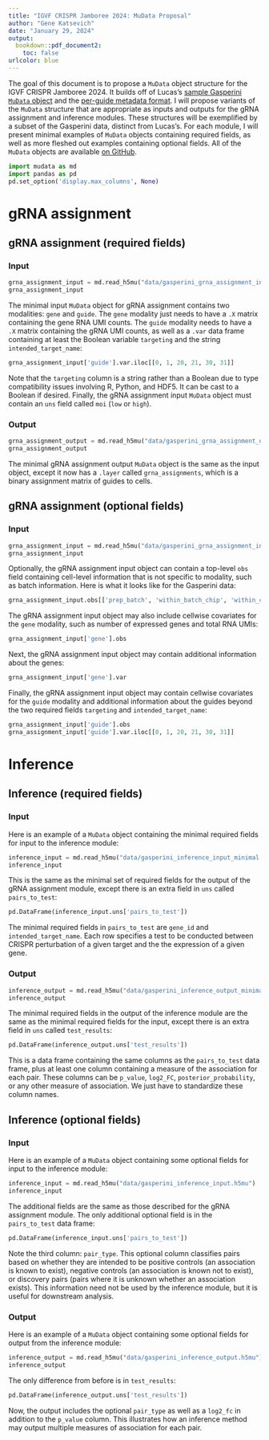 ```yaml
---
title: "IGVF CRISPR Jamboree 2024: MuData Proposal"
author: "Gene Katsevich"
date: "January 29, 2024"
output: 
  bookdown::pdf_document2:
    toc: false
urlcolor: blue
---
```


The goal of this document is to propose a `MuData` object structure for the IGVF CRISPR Jamboree 2024. It builds off of Lucas's [sample Gasperini `MuData` object](https://github.com/IGVF-CRISPR/Pipeline_Gasperini_2019/tree/main) and the [per-guide metadata format](https://docs.google.com/document/d/1tib4To6XjMYTxeBRCgvgRD5JCq2XsmcJDjMcL2AGzso/edit). I will propose variants of the `MuData` structure that are appropriate as inputs and outputs for the gRNA assignment and inference modules. These structures will be exemplified by a subset of the Gasperini data, distinct from Lucas's. For each module, I will present minimal examples of `MuData` objects containing required fields, as well as more fleshed out examples containing optional fields. All of the `MuData` objects are available [on GitHub](https://github.com/Katsevich-Lab/sceptre-igvf/tree/main/data).

```python
import mudata as md
import pandas as pd
pd.set_option('display.max_columns', None)
```

# gRNA assignment

## gRNA assignment (required fields)

### Input
```python
grna_assignment_input = md.read_h5mu("data/gasperini_grna_assignment_input_minimal.h5mu")
grna_assignment_input
```
The minimal input `MuData` object for gRNA assignment contains two modalities: `gene` and `guide`. The `gene` modality just needs to have a `.X` matrix containing the gene RNA UMI counts. The `guide` modality needs to have a `.X` matrix containing the gRNA UMI counts, as well as a `.var` data frame containing at least the Boolean variable `targeting` and the string `intended_target_name`:
```python
grna_assignment_input['guide'].var.iloc[[0, 1, 20, 21, 30, 31]]
```
Note that the `targeting` column is a string rather than a Boolean due to type compatibility issues involving R, Python, and HDF5. It can be cast to a Boolean if desired. Finally, the gRNA assignment input `MuData` object must contain an `uns` field called `moi` (`low` or `high`).

### Output

```python
grna_assignment_output = md.read_h5mu("data/gasperini_grna_assignment_output_minimal.h5mu")
grna_assignment_output
```
The minimal gRNA assignment output `MuData` object is the same as the input object, except it now has a `.layer` called `grna_assignments`, which is a binary assignment matrix of guides to cells.

## gRNA assignment (optional fields)

### Input

```python
grna_assignment_input = md.read_h5mu("data/gasperini_grna_assignment_input.h5mu")
grna_assignment_input
```

Optionally, the gRNA assignment input object can contain a top-level `obs` field containing cell-level information that is not specific to modality, such as batch information. Here is what it looks like for the Gasperini data:
```python
grna_assignment_input.obs[['prep_batch', 'within_batch_chip', 'within_chip_lane']]
```
The gRNA assignment input object may also include cellwise covariates for the `gene` modality, such as number of expressed genes and total RNA UMIs:
```python
grna_assignment_input['gene'].obs
```
Next, the gRNA assignment input object may contain additional information about the genes:
```python
grna_assignment_input['gene'].var
```
Finally, the gRNA assignment input object may contain cellwise covariates for the `guide` modality and additional information about the guides beyond the two required fields `targeting` and `intended_target_name`:
```python
grna_assignment_input['guide'].obs
grna_assignment_input['guide'].var.iloc[[0, 1, 20, 21, 30, 31]]
```

# Inference

## Inference (required fields)

### Input

Here is an example of a `MuData` object containing the minimal required fields for input to the inference module:
```python
inference_input = md.read_h5mu("data/gasperini_inference_input_minimal.h5mu")
inference_input
```
This is the same as the minimal set of required fields for the output of the gRNA assignment module, except there is an extra field in `uns` called `pairs_to_test`:
```python
pd.DataFrame(inference_input.uns['pairs_to_test'])
```
The minimal required fields in `pairs_to_test` are `gene_id` and `intended_target_name`. Each row specifies a test to be conducted between CRISPR perturbation of a given target and the the expression of a given gene. 

### Output

```python
inference_output = md.read_h5mu("data/gasperini_inference_output_minimal.h5mu")
inference_output
```
The minimal required fields in the output of the inference module are the same as the minimal required fields for the input, except there is an extra field in `uns` called `test_results`:
```python
pd.DataFrame(inference_output.uns['test_results'])
```
This is a data frame containing the same columns as the `pairs_to_test` data frame, plus at least one column containing a measure of the association for each pair. These columns can be `p_value`, `log2_FC`, `posterior_probability`, or any other measure of association. We just have to standardize these column names.

## Inference (optional fields)

### Input

Here is an example of a `MuData` object containing some optional fields for input to the inference module:
```python
inference_input = md.read_h5mu("data/gasperini_inference_input.h5mu")
inference_input
```

The additional fields are the same as those described for the gRNA assignment module. The only additional optional field is in the `pairs_to_test` data frame:
```python
pd.DataFrame(inference_input.uns['pairs_to_test'])
```
Note the third column: `pair_type`. This optional column classifies pairs based on whether they are intended to be positive controls (an association is known to exist), negative controls (an association is known not to exist), or discovery pairs (pairs where it is unknown whether an association exists). This information need not be used by the inference module, but it is useful for downstream analysis.

### Output

Here is an example of a `MuData` object containing some optional fields for output from the inference module:
```python
inference_output = md.read_h5mu("data/gasperini_inference_output.h5mu")
inference_output
```

The only difference from before is in `test_results`:
```python
pd.DataFrame(inference_output.uns['test_results'])
```
Now, the output includes the optional `pair_type` as well as a `log2_fc` in addition to the `p_value` column. This illustrates how an inference method may output multiple measures of association for each pair.